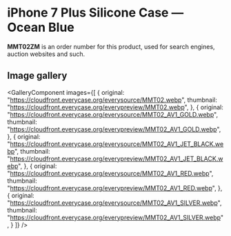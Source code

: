 
# iPhone 7 Plus Silicone Case — Ocean Blue

<Callout type='info' emoji='👉🏻'>**MMT02ZM** is an order number for this product, used for search engines, auction websites and such.</Callout>

## Image gallery

<GalleryComponent
    images={[
      {
        original: "https://cloudfront.everycase.org/everysource/MMT02.webp",
        thumbnail: "https://cloudfront.everycase.org/everypreview/MMT02.webp",
      },
      {
        original: "https://cloudfront.everycase.org/everysource/MMT02_AV1_GOLD.webp",
        thumbnail: "https://cloudfront.everycase.org/everypreview/MMT02_AV1_GOLD.webp",
      },
      {
        original: "https://cloudfront.everycase.org/everysource/MMT02_AV1_JET_BLACK.webp",
        thumbnail: "https://cloudfront.everycase.org/everypreview/MMT02_AV1_JET_BLACK.webp",
      },
      {
        original: "https://cloudfront.everycase.org/everysource/MMT02_AV1_RED.webp",
        thumbnail: "https://cloudfront.everycase.org/everypreview/MMT02_AV1_RED.webp",
      },
      {
        original: "https://cloudfront.everycase.org/everysource/MMT02_AV1_SILVER.webp",
        thumbnail: "https://cloudfront.everycase.org/everypreview/MMT02_AV1_SILVER.webp",
      }
    ]}
  />
